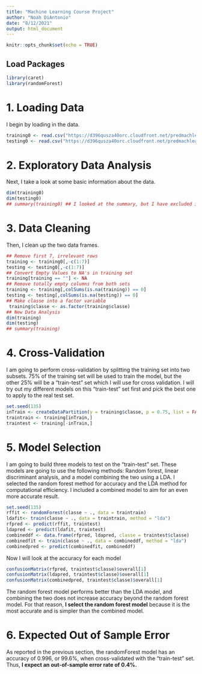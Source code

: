 ```yaml
---
title: "Machine Learning Course Project"
author: "Noah DiAntonio"
date: "8/12/2021"
output: html_document
---
```


```r
knitr::opts_chunk$set(echo = TRUE)
```

## Load Packages
```r
library(caret)
library(randomForest)
```

# 1. Loading Data
I begin by loading in the data.
```r
training0 <- read.csv("https://d396qusza40orc.cloudfront.net/predmachlearn/pml-training.csv")
testing0 <- read.csv("https://d396qusza40orc.cloudfront.net/predmachlearn/pml-testing.csv")
```

# 2. Exploratory Data Analysis
Next, I take a look at some basic information about the data.
```r
dim(training0)
dim(testing0)
## summary(training0) ## I looked at the summary, but I have excluded it from the markdown for space reasons
```

# 3. Data Cleaning
Then, I clean up the two data frames.
```r
## Remove first 7, irrelevant rows
training <- training0[,-c(1:7)]
testing <- testing0[,-c(1:7)]
## Convert Empty Values to NA's in training set
training[training == ""] <- NA
## Remove totally empty columns from both sets
training <- training[,colSums(is.na(training)) == 0]
testing <- testing[,colSums(is.na(testing)) == 0]
## Make classe into a factor variable
 training$classe <- as.factor(training$classe)
## New Data Analysis
dim(training)
dim(testing)
## summary(training)
```

# 4. Cross-Validation
I am going to perform cross-validation by splitting the training set into two subsets. 75% of the training set will be used to train the model, but the other 25% will be a "train-test" set which I will use for cross validation. I will try out my different models on this "train-test" set first and pick the best one to apply to the real test set.
```r
set.seed(135)
inTrain <- createDataPartition(y = training$classe, p = 0.75, list = FALSE)
traintrain <- training[inTrain,]
traintest <- training[-inTrain,]
```

# 5. Model Selection
I am going to build three models to test on the "train-test" set. These models are going to use the following methods: Random forest, linear discriminant analysis, and a model combining the two using a LDA. I selected the random forest method for accuracy and the LDA method for computational efficiency. I included a combined model to aim for an even more accurate result.
```r
set.seed(135)
rffit <- randomForest(classe ~ ., data = traintrain)
ldafit<- train(classe ~ ., data = traintrain, method = "lda")
rfpred <- predict(rffit, traintest)
ldapred <- predict(ldafit, traintest)
combineddf <- data.frame(rfpred, ldapred, classe = traintest$classe)
combinedfit <- train(classe ~ ., data = combineddf, method = "lda")
combinedpred <- predict(combinedfit, combineddf)
```
Now I will look at the accuracy for each model
```r
confusionMatrix(rfpred, traintest$classe)$overall[1]
confusionMatrix(ldapred, traintest$classe)$overall[1]
confusionMatrix(combinedpred, traintest$classe)$overall[1]
```
The random forest model performs better than the LDA model, and combining the two does not increase accuracy beyond the random forest model. For that reason, **I select the random forest model** because it is the most accurate and is simpler than the combined model.

# 6. Expected Out of Sample Error
As reported in the previous section, the randomForest model has an accuracy of 0.996, or 99.6%, when cross-validated with the "train-test" set. Thus, **I expect an out-of-sample error rate of 0.4%.**